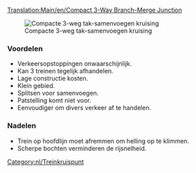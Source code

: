 [[Translation:Main/en/Compact 3-Way Branch-Merge Junction]]{{nl/Kruispuntenmenu}}

[[File:en/6x8 3 Way Split before Merge Junction.png|frame|none|Compacte 3-weg tak-samenvoegen kruising]]

===Voordelen===
*Verkeersopstoppingen onwaarschijnlijk.
*Kan 3 treinen tegelijk afhandelen.
*Lage constructie kosten.
*Klein gebied.
*Splitsen voor samenvoegen.
*Patstelling komt niet voor.
*Eenvoudiger om divers verkeer af te handelen.

===Nadelen===
*Trein op hoofdlijn moet afremmen om helling op te klimmen.
*Scherpe bochten verminderen de rijsnelheid.

[[Category:nl/Treinkruispunt]]
